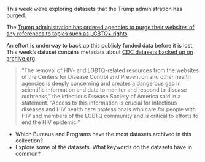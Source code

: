 This week we're exploring datasets that the Trump administration has purged. 

The [Trump administration has ordered agencies to purge their websites of any references to topics such as LGBTQ+ rights](https://www.npr.org/sections/shots-health-news/2025/01/31/nx-s1-5282274/trump-administration-purges-health-websites). 


An effort is underway to back up this publicly funded data before it is lost. 
This week's dataset contains metadata about [CDC datasets backed up on archive.org](https://archive.org/download/20250128-cdc-datasets).

> "The removal of HIV- and LGBTQ-related resources from the websites of the Centers for Disease Control and Prevention and other health agencies is deeply concerning and creates a dangerous gap in scientific information and data to monitor and respond to disease outbreaks," the Infectious Disease Society of America said in a statement. "Access to this information is crucial for infectious diseases and HIV health care professionals who care for people with HIV and members of the LGBTQ community and is critical to efforts to end the HIV epidemic."

- Which Bureaus and Programs have the most datasets archived in this collection?
- Explore some of the datasets. What keywords do the datasets have in common?

